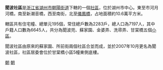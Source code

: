 {{unreferenced|time=2010-07-24T22:44:05+00:00}}
'''聞波社區'''是[[浙江省|浙江省]][[湖州市|湖州市]][[朝阳街道_(湖州市)|朝陽街道]]下轄的一個[[社區|社區]]，位於湖州市中心。東至市河月河橋，南至新潮音橋，西至南街，北至[[儀鳳橋|儀鳳橋]]，占地面積約10.6萬平方米。

轄區共有住宅幢、總單元195個，常住總戶數為2283戶，總人口為7197人，其中戶籍人口數為6645人，共分為聞波兜、蘇家園、金婆弄、洗帚弄、甘棠橋五個[[小區|小區]]。

聞波社區由原來的蘇家園、所前街兩個社區合並而成，並於2007年10月更名為聞波社區，社區居委會位於甘棠橋小區5幢東側底樓。

[[Category:吳興區|朝]]
[[Category:湖州市社區|朝]]